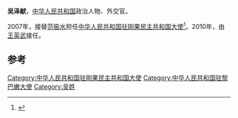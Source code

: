 '''吴泽献'''，[[中华人民共和国|中华人民共和国]]政治人物、外交官。

2007年，接替[[范振水|范振水]]担任[[中国驻刚果民主共和国大使列表|中华人民共和国驻刚果民主共和国大使]]<ref>{{cite web|author=中华人民共和国外交部|title=中国驻刚果民主共和国历任大使|url=http://www.mfa.gov.cn/chn/pds/ziliao/wjrw/2167/2170/t9187.htm|publisher=中华人民共和国外交部|accessdate=2012-03-03}}</ref>。2010年，由[[王英武|王英武]]接任。

== 参考 ==
{{reflist}}
{{start box}}
{{s-dip}}
{{succession box|[[劉志明|劉志明]]|[[姜江|姜江]]|[[中國駐黎巴嫩大使列表|中華人民共和國駐黎巴嫩大使]]|2011年1月-2013年4月}}
{{succession box|[[范振水|范振水]]|[[王英武|王英武]]|[[中国驻刚果民主共和国大使列表|中华人民共和国驻刚果民主共和国大使]]|2007年3月-2010年11月}}
{{end box}}
{{中国政治人物小作品}}

[[Category:中华人民共和国驻刚果民主共和国大使|Category:中华人民共和国驻刚果民主共和国大使]]
[[Category:中华人民共和国驻黎巴嫩大使|Category:中华人民共和国驻黎巴嫩大使]]
[[Category:吴姓|Category:吴姓]]